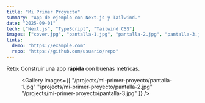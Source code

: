 ```yaml
---
title: "Mi Primer Proyecto"
summary: "App de ejemplo con Next.js y Tailwind."
date: "2025-09-01"
tech: ["Next.js", "TypeScript", "Tailwind CSS"]
images: ["cover.jpg", "pantalla-1.jpg", "pantalla-2.jpg", "pantalla-3.jpg"]
links:
  demo: "https://example.com"
  repo: "https://github.com/usuario/repo"
---
```


<Callout>Reto:</Callout> Construir una app **rápida** con buenas métricas.

<Figure
  src="/projects/mi-primer-proyecto/cover.jpg"
  alt="Pantalla principal"
/>

<Gallery
  images={[
    "/projects/mi-primer-proyecto/pantalla-1.jpg"
    "/projects/mi-primer-proyecto/pantalla-2.jpg"
    "/projects/mi-primer-proyecto/pantalla-3.jpg"
  ]}
/>
